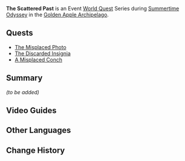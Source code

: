 {{Chapter Infobox
|image         = Event Quest The Scattered Past.png
|type          = World
|event_name    = Summertime Odyssey
|startLocation = [[Golden Apple Archipelago]]
|region        = Golden Apple Archipelago
}}
'''The Scattered Past''' is an Event [[World Quest]] Series during [[Summertime Odyssey]] in the [[Golden Apple Archipelago/2.8|Golden Apple Archipelago]].

==Quests==
* [[The Misplaced Photo]]
* [[The Discarded Insignia]]
* [[A Misplaced Conch]]

==Summary==
''(to be added)''

==Video Guides==
{{EVT
|video1   = https://youtu.be/MWlriHGMqic
|caption1 = The Scattered Past Guide
}}

==Other Languages==
{{Other Languages
|en      = The Scattered Past
|zhs     = 溯及以往
|zhs_rm  = Sùjí Yǐwǎng
|zht     = 溯及以往
|zht_rm  = Sùjí Yǐwǎng
|zh_tl   = Recalling the Past
|ja      = 既往を遡る
|ja_rm   = Kiou wo Sakanoboru
|ja_tl   = To Trace Back the Past
|ko      = 흩어진 과거의 조각
|ko_rm   = Heuteojin Gwageo-ui Jogak
|ko_tl   = The Scattered Fragment of Past
|es      = Rastreando el pasado
|es_tl   = 
|fr      = Le passé dispersé
|fr_tl   = The Scattered Past
|ru      = Разрозненное прошлое
|ru_tl   = 
|th      = อดีตที่หวนคืน
|th_rm   = 
|th_tl   = 
|vi      = Ngược Dòng Quá Khứ
|vi_tl   = 
|de      = Zerstreute Vergangenheit
|de_tl   = Scattered Past
|id      = Masa Lalu yang Tercerai Berai
|id_tl   = The Scattered Past
|pt      = O Passado Disperso
|pt_tl   = 
}}

==Change History==
{{Change History|2.8}}